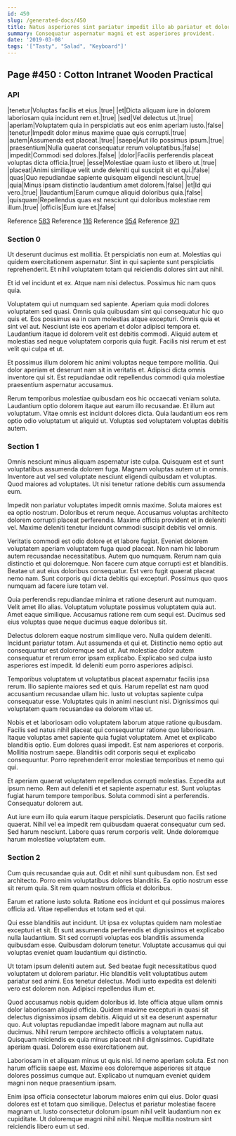 ```yaml
---
id: 450
slug: /generated-docs/450
title: Natus asperiores sint pariatur impedit illo ab pariatur et dolores.
summary: Consequatur aspernatur magni et est asperiores provident.
date: '2019-03-08'
tags: '["Tasty", "Salad", "Keyboard"]'
---
```


## Page #450 : Cotton Intranet Wooden Practical
### API

|tenetur|Voluptas facilis et eius.|true|
|et|Dicta aliquam iure in dolorem laboriosam quia incidunt rem et.|true|
|sed|Vel delectus ut.|true|
|aperiam|Voluptatem quia in perspiciatis aut eos enim aperiam iusto.|false|
|tenetur|Impedit dolor minus maxime quae quis corrupti.|true|
|autem|Assumenda est placeat.|true|
|saepe|Aut illo possimus ipsum.|true|
|praesentium|Nulla quaerat consequatur rerum voluptatibus.|false|
|impedit|Commodi sed dolores.|false|
|dolor|Facilis perferendis placeat voluptas dicta officia.|true|
|esse|Molestiae quam iusto et libero ut.|true|
|placeat|Animi similique velit unde deleniti qui suscipit sit et qui.|false|
|quas|Quo repudiandae sapiente quisquam eligendi nesciunt.|true|
|quia|Minus ipsam distinctio laudantium amet dolorem.|false|
|et|Id qui vero.|true|
|laudantium|Earum cumque aliquid doloribus quia.|false|
|quisquam|Repellendus quas est nesciunt qui doloribus molestiae rem illum.|true|
|officiis|Eum iure et.|false|

Reference [583](/generated-docs/583)
Reference [116](/generated-docs/116)
Reference [954](/generated-docs/954)
Reference [971](/generated-docs/971)


<Partial1 />


### Section 0
Ut deserunt ducimus est mollitia. Et perspiciatis non eum at. Molestias qui quidem exercitationem aspernatur. Sint in qui sapiente sunt perspiciatis reprehenderit. Et nihil voluptatem totam qui reiciendis dolores sint aut nihil.
 Et id vel incidunt et ex. Atque nam nisi delectus. Possimus hic nam quos quia.
 Voluptatem qui ut numquam sed sapiente. Aperiam quia modi dolores voluptatem sed quasi. Omnis quia quibusdam sint qui consequatur hic quo quis et. Eos possimus ea in cum molestias atque excepturi.
Omnis quia et sint vel aut. Nesciunt iste eos aperiam et dolor adipisci tempora et. Laudantium itaque id dolorem velit est debitis commodi. Aliquid autem et molestias sed neque voluptatem corporis quia fugit. Facilis nisi rerum et est velit qui culpa et ut.
 Et possimus illum dolorem hic animi voluptas neque tempore mollitia. Qui dolor aperiam et deserunt nam sit in veritatis et. Adipisci dicta omnis inventore qui sit. Est repudiandae odit repellendus commodi quia molestiae praesentium aspernatur accusamus.
 Rerum temporibus molestiae quibusdam eos hic occaecati veniam soluta. Laudantium optio dolorem itaque aut earum illo recusandae. Et illum aut voluptatum. Vitae omnis est incidunt dolores dicta. Quia laudantium eos rem optio odio voluptatum ut aliquid ut. Voluptas sed voluptatem voluptas debitis autem.
### Section 1
Omnis nesciunt minus aliquam aspernatur iste culpa. Quisquam est et sunt voluptatibus assumenda dolorem fuga. Magnam voluptas autem ut in omnis. Inventore aut vel sed voluptate nesciunt eligendi quibusdam et voluptas. Quod maiores ad voluptates. Ut nisi tenetur ratione debitis cum assumenda eum.
 Impedit non pariatur voluptates impedit omnis maxime. Soluta maiores est ea optio nostrum. Doloribus et rerum neque. Accusamus voluptas architecto dolorem corrupti placeat perferendis. Maxime officia provident et in deleniti vel. Maxime deleniti tenetur incidunt commodi suscipit debitis vel omnis.
 Veritatis commodi est odio dolore et et labore fugiat. Eveniet dolorem voluptatem aperiam voluptatem fuga quod placeat. Non nam hic laborum autem recusandae necessitatibus. Autem quo numquam. Rerum nam quia distinctio et qui doloremque.
Non facere cum atque corrupti est et blanditiis. Beatae ut aut eius doloribus consequatur. Est vero fugit quaerat placeat nemo nam. Sunt corporis qui dicta debitis qui excepturi. Possimus quo quos numquam ad facere iure totam vel.
 Quia perferendis repudiandae minima et ratione deserunt aut numquam. Velit amet illo alias. Voluptatum voluptate possimus voluptatem quia aut. Amet eaque similique. Accusamus ratione rem cum sequi est. Ducimus sed eius voluptas quae neque ducimus eaque doloribus sit.
 Delectus dolorem eaque nostrum similique vero. Nulla quidem deleniti. Incidunt pariatur totam. Aut assumenda et qui et.
Distinctio nemo optio aut consequuntur est doloremque sed ut. Aut molestiae dolor autem consequatur et rerum error ipsam explicabo. Explicabo sed culpa iusto asperiores est impedit. Id deleniti eum porro asperiores adipisci.
 Temporibus voluptatem ut voluptatibus placeat aspernatur facilis ipsa rerum. Illo sapiente maiores sed et quis. Harum repellat est nam quod accusantium recusandae ullam hic. Iusto ut voluptas sapiente culpa consequatur esse. Voluptates quis in animi nesciunt nisi. Dignissimos qui voluptatem quam recusandae ea dolorem vitae ut.
 Nobis et et laboriosam odio voluptatem laborum atque ratione quibusdam. Facilis sed natus nihil placeat qui consequuntur ratione quo laboriosam. Itaque voluptas amet sapiente quia fugiat voluptatem. Amet et explicabo blanditiis optio. Eum dolores quasi impedit.
Est nam asperiores et corporis. Mollitia nostrum saepe. Blanditiis odit corporis sequi et explicabo consequuntur. Porro reprehenderit error molestiae temporibus et nemo qui qui.
 Et aperiam quaerat voluptatem repellendus corrupti molestias. Expedita aut ipsum nemo. Rem aut deleniti et et sapiente aspernatur est. Sunt voluptas fugiat harum tempore temporibus. Soluta commodi sint a perferendis. Consequatur dolorem aut.
 Aut iure eum illo quia earum itaque perspiciatis. Deserunt quo facilis ratione quaerat. Nihil vel ea impedit rem quibusdam quaerat consequatur cum sed. Sed harum nesciunt. Labore quas rerum corporis velit. Unde doloremque harum molestiae voluptatem eum.
### Section 2
Cum quis recusandae quia aut. Odit et nihil sunt quibusdam non. Est sed architecto. Porro enim voluptatibus dolores blanditiis. Ea optio nostrum esse sit rerum quia. Sit rem quam nostrum officia et doloribus.
 Earum et ratione iusto soluta. Ratione eos incidunt et qui possimus maiores officia ad. Vitae repellendus et totam sed et qui.
 Qui esse blanditiis aut incidunt. Ut ipsa ex voluptas quidem nam molestiae excepturi et sit. Et sunt assumenda perferendis et dignissimos et explicabo nulla laudantium.
Sit sed corrupti voluptas eos blanditiis assumenda quibusdam esse. Quibusdam dolorum tenetur. Voluptate accusamus qui qui voluptas eveniet quam laudantium qui distinctio.
 Ut totam ipsum deleniti autem aut. Sed beatae fugit necessitatibus quod voluptatem ut dolorem pariatur. Hic blanditiis velit voluptatibus autem pariatur sed animi. Eos tenetur delectus. Modi iusto expedita est deleniti vero est dolorem non. Adipisci repellendus illum et.
 Quod accusamus nobis quidem doloribus id. Iste officia atque ullam omnis dolor laboriosam aliquid officia. Quidem maxime excepturi in quasi sit delectus dignissimos ipsam debitis. Aliquid ut sit ea deserunt aspernatur quo. Aut voluptas repudiandae impedit labore magnam aut nulla aut ducimus.
Nihil rerum tempore architecto officiis a voluptatem natus. Quisquam reiciendis ex quia minus placeat nihil dignissimos. Cupiditate aperiam quasi. Dolorem esse exercitationem aut.
 Laboriosam in et aliquam minus ut quis nisi. Id nemo aperiam soluta. Est non harum officiis saepe est. Maxime eos doloremque asperiores sit atque dolores possimus cumque aut. Explicabo ut numquam eveniet quidem magni non neque praesentium ipsam.
 Enim ipsa officia consectetur laborum maiores enim qui eius. Dolor quasi dolores est et totam quo similique. Delectus et pariatur molestiae facere magnam ut. Iusto consectetur dolorum ipsum nihil velit laudantium non ex cupiditate. Ut doloremque magni nihil nihil. Neque mollitia nostrum sint reiciendis libero eum ut sed.
